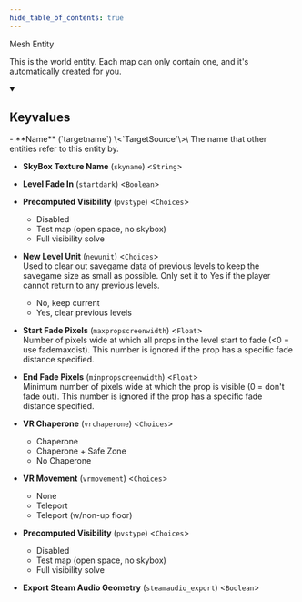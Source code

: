 ```yaml
---
hide_table_of_contents: true
---
```


Mesh Entity

This is the world entity. Each map can only contain one, and it's automatically created for you.

<details open>
<summary><h2>Keyvalues</h2></summary>
- **Name** (`targetname`) \<`TargetSource`\>\
The name that other entities refer to this entity by.

- **SkyBox Texture Name** (`skyname`) \<`String`\>

- **Level Fade In** (`startdark`) \<`Boolean`\>

- **Precomputed Visibility** (`pvstype`) \<`Choices`\>
  - Disabled 
  - Test map (open space, no skybox) 
  - Full visibility solve 


- **New Level Unit** (`newunit`) \<`Choices`\>\
Used to clear out savegame data of previous levels to keep the savegame size as small as possible. Only set it to Yes if the player cannot return to any previous levels.
  - No, keep current 
  - Yes, clear previous levels 


- **Start Fade Pixels** (`maxpropscreenwidth`) \<`Float`\>\
Number of pixels wide at which all props in the level start to fade (&lt;0 = use fademaxdist). This number is ignored if the prop has a specific fade distance specified.

- **End Fade Pixels** (`minpropscreenwidth`) \<`Float`\>\
Minimum number of pixels wide at which the prop is visible (0 = don't fade out). This number is ignored if the prop has a specific fade distance specified.

- **VR Chaperone** (`vrchaperone`) \<`Choices`\>
  - Chaperone 
  - Chaperone + Safe Zone 
  - No Chaperone 


- **VR Movement** (`vrmovement`) \<`Choices`\>
  - None 
  - Teleport 
  - Teleport (w/non-up floor) 


- **Precomputed Visibility** (`pvstype`) \<`Choices`\>
  - Disabled 
  - Test map (open space, no skybox) 
  - Full visibility solve 


- **Export Steam Audio Geometry** (`steamaudio_export`) \<`Boolean`\>


 </details>

